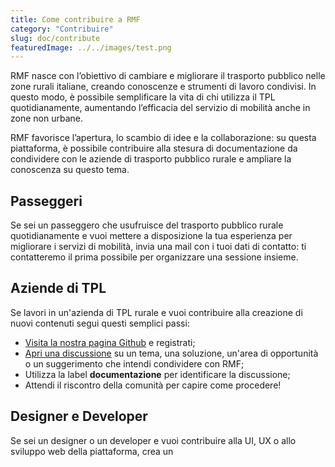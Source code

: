 ```yaml
---
title: Come contribuire a RMF
category: "Contribuire"
slug: doc/contribute
featuredImage: ../../images/test.png
---
```


RMF nasce con l’obiettivo di cambiare e migliorare il trasporto pubblico nelle zone rurali italiane, creando conoscenze e strumenti di lavoro condivisi. In questo modo, è possibile semplificare la vita di chi utilizza il TPL quotidianamente, aumentando l’efficacia del servizio di mobilità anche in zone non urbane.

RMF favorisce l’apertura, lo scambio di idee e la collaborazione: su questa piattaforma, è possibile contribuire alla stesura di documentazione da condividere con le aziende di trasporto pubblico rurale e ampliare la conoscenza su questo tema.

## Passeggeri

Se sei un passeggero che usufruisce del trasporto pubblico rurale quotidianamente e vuoi mettere a disposizione la tua esperienza per migliorare i servizi di mobilità, invia una mail con i tuoi dati di contatto: ti contatteremo il prima possibile per organizzare una sessione insieme.

## Aziende di TPL

Se lavori in un'azienda di TPL rurale e vuoi contribuire alla creazione di nuovi contenuti segui questi semplici passi:

- [Visita la nostra pagina Github](https://github.com/mozzillation/rural-mobility-framework) e registrati;
- [Apri una discussione](https://github.com/mozzillation/rural-mobility-framework/issues/new) su un tema, una soluzione, un'area di opportunità o un suggerimento che intendi condividere con RMF;
- Utilizza la label **documentazione** per identificare la discussione;
- Attendi il riscontro della comunità per capire come procedere!

## Designer e Developer

Se sei un designer o un developer e vuoi contribuire alla UI, UX o allo sviluppo web della piattaforma, crea un
